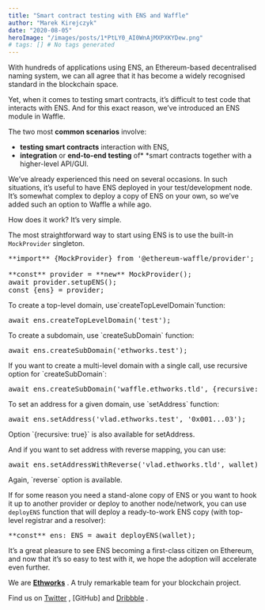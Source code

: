 ```yaml
---
title: "Smart contract testing with ENS and Waffle"
author: "Marek Kirejczyk"
date: "2020-08-05"
heroImage: "/images/posts/1*PtLY0_AI0WnAjMXPXKYDew.png"
# tags: [] # No tags generated
---
```


With hundreds of applications using ENS, an Ethereum-based decentralised naming system, we can all agree that it has become a widely recognised standard in the blockchain space.

Yet, when it comes to testing smart contracts, it’s difficult to test code that interacts with ENS. And for this exact reason, we’ve introduced an ENS module in Waffle.

The two most **common scenarios** involve:

- **testing smart contracts** interaction with ENS,
- **integration** or **end-to-end testing** of* *smart contracts together with a higher-level API/GUI.

We’ve already experienced this need on several occasions. In such situations, it’s useful to have ENS deployed in your test/development node. It’s somewhat complex to deploy a copy of ENS on your own, so we’ve added such an option to Waffle a while ago.

How does it work? It’s very simple.

The most straightforward way to start using ENS is to use the built-in `MockProvider` singleton.

<pre>**import** {MockProvider} from '@ethereum-waffle/provider';

**const** provider = **new** MockProvider();
await provider.setupENS();
const {ens} = provider;</pre>To create a top-level domain, use`createTopLevelDomain`function:

<pre>await ens.createTopLevelDomain('test');</pre>To create a subdomain, use `createSubDomain` function:

<pre>await ens.createSubDomain('ethworks.test');</pre>If you want to create a multi-level domain with a single call, use recursive option for `createSubDomain`:

<pre>await ens.createSubDomain('waffle.ethworks.tld', {recursive: true});</pre>To set an address for a given domain, use `setAddress` function:

<pre>await ens.setAddress('vlad.ethworks.test', '0x001...03');</pre>Option `{recursive: true}` is also available for setAddress.

And if you want to set address with reverse mapping, you can use:

<pre>await ens.setAddressWithReverse('vlad.ethworks.tld', wallet);</pre>Again, `reverse` option is available.

If for some reason you need a stand-alone copy of ENS or you want to hook it up to another provider or deploy to another node/network, you can use `deployENS` function that will deploy a ready-to-work ENS copy (with top-level registrar and a resolver):

<pre>**const** ens: ENS = await deployENS(wallet);</pre>It’s a great pleasure to see ENS becoming a first-class citizen on Ethereum, and now that it’s so easy to test with it, we hope the adoption will accelerate even further.

We are [**Ethworks**](https://ethworks.io/) . A truly remarkable team for your blockchain project.

Find us on [Twitter](https://twitter.com/ethworks) , [GitHub]
and [Dribbble](https://dribbble.com/ethworks) .